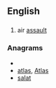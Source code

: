 ==English==

==={{initialism}}===
{{infl|en|initialism}}

# {{military}} air [[assault]]

===Anagrams===
* {{alphagram|aalst}}
* [[atlas#English|atlas]], [[Atlas#English|Atlas]]
* [[salat#English|salat]]
